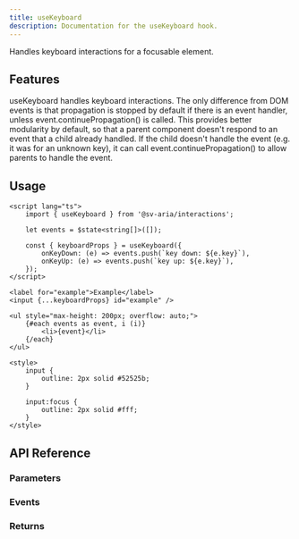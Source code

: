```yaml
---
title: useKeyboard
description: Documentation for the useKeyboard hook.
---
```



Handles keyboard interactions for a focusable element.

## Features

useKeyboard handles keyboard interactions. The only difference from DOM events is that propagation is stopped by default if there is an event handler, unless event.continuePropagation() is called. This provides better modularity by default, so that a parent component doesn't respond to an event that a child already handled. If the child doesn't handle the event (e.g. it was for an unknown key), it can call event.continuePropagation() to allow parents to handle the event.

## Usage

```svelte live props={{ "client:visible": true }}
<script lang="ts">
	import { useKeyboard } from '@sv-aria/interactions';

	let events = $state<string[]>([]);

	const { keyboardProps } = useKeyboard({
		onKeyDown: (e) => events.push(`key down: ${e.key}`),
		onKeyUp: (e) => events.push(`key up: ${e.key}`),
	});
</script>

<label for="example">Example</label>
<input {...keyboardProps} id="example" />

<ul style="max-height: 200px; overflow: auto;">
	{#each events as event, i (i)}
		<li>{event}</li>
	{/each}
</ul>

<style>
	input {
		outline: 2px solid #52525b;
	}

	input:focus {
		outline: 2px solid #fff;
	}
</style>
```

## API Reference

### Parameters

<Parameters props={KeyboardDocs.props} />

### Events

<Events props={KeyboardDocs.events} />

### Returns

<Returns props={KeyboardDocs.returns} />
